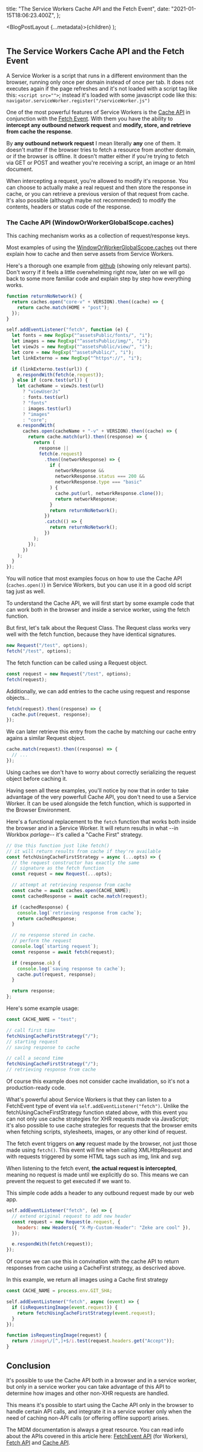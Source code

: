   title: "The Service Workers Cache API and the Fetch Event",
  date: "2021-01-15T18:06:23.400Z",
};

  <BlogPostLayout {...metadata}>{children}</BlogPostLayout>
);


<img src={serviceWorker} alt="" />

## The Service Workers Cache API and the Fetch Event

A Service Worker is a script that runs in a different environment than the browser, running only once per domain instead of once per tab. It does not executes again if the page refreshes and it's not loaded with a script tag like this: `<script src="">`; instead it's loaded with some javascript code like this: `navigator.serviceWorker.register("/serviceWorker.js")`

One of the most powerful features of Service Workers is the [Cache API](https://developer.mozilla.org/en-US/docs/Web/API/Cache) in conjunction with the [Fetch Event](https://developer.mozilla.org/en-US/docs/Web/API/FetchEvent). With them you have the ability to **intercept any outbound network request** and **modify, store, and retrieve from cache the response**.

<div style={{ fontSize: "1rem", borderTop: "1px dotted" }}>

By **any outbound network request** I mean literally **any** one of them. It doesn't matter if the browser tries to fetch a resource from another domain, or if the browser is offline.
It doesn't matter either if you're trying to fetch via GET or POST and weather you're receiving a script, an image or an html document.

When intercepting a request, you're allowed to modify it's response. You can choose to actually make a real request and then store the response in cache, or you can retrieve a previous version of that request from cache. It's also possible (although maybe not recommended) to modify the contents, headers or status code of the response.

</div>

<div style={{ fontSize: "1rem", borderTop: "1px dashed var(--accent)" }} />

### The Cache API (WindowOrWorkerGlobalScope.caches)

This caching mechanism works as a collection of request/response keys.

Most examples of using the [WindowOrWorkerGlobalScope.caches](https://developer.mozilla.org/en-US/docs/Web/API/WindowOrWorkerGlobalScope/caches) out there explain how to cache and then serve assets from Service Workers.

Here's a thorough one example from [github](https://github.com/edineibauer/uebConfig/blob/05f403101016936f2ce83192da2bd465a6817da2/public/installTemplates/service-worker.js) (showing only relevant parts). Don't worry if it feels a little overwhelming right now, later on we will go back to some more familiar code and explain step by step how everything works.

```js
function returnNoNetwork() {
  return caches.open("core-v" + VERSION).then((cache) => {
    return cache.match(HOME + "post");
  });
}

self.addEventListener("fetch", function (e) {
  let fonts = new RegExp("^assetsPublic/fonts/", "i");
  let images = new RegExp("^assetsPublic/img/", "i");
  let viewJs = new RegExp("^assetsPublic/view/", "i");
  let core = new RegExp("^assetsPublic/", "i");
  let linkExterno = new RegExp("^https*://", "i");

  if (linkExterno.test(url)) {
    e.respondWith(fetch(e.request));
  } else if (core.test(url)) {
    let cacheName = viewJs.test(url)
      ? "viewUserJs"
      : fonts.test(url)
      ? "fonts"
      : images.test(url)
      ? "images"
      : "core";
    e.respondWith(
      caches.open(cacheName + "-v" + VERSION).then((cache) => {
        return cache.match(url).then((response) => {
          return (
            response ||
            fetch(e.request)
              .then((networkResponse) => {
                if (
                  networkResponse &&
                  networkResponse.status === 200 &&
                  networkResponse.type === "basic"
                ) {
                  cache.put(url, networkResponse.clone());
                  return networkResponse;
                }
                return returnNoNetwork();
              })
              .catch(() => {
                return returnNoNetwork();
              })
          );
        });
      })
    );
  }
});
```

You will notice that most examples focus on how to use the Cache API (`caches.open()`) in Service Workers, but you can use it in a good old script tag just as well.

To understand the Cache API, we will first start by some example code that can work both in the browser and inside a service worker, using the fetch function.

But first, let's talk about the Request Class. The Request class works very well with the fetch function, because they have identical signatures.

```js
new Request("/test", options);
fetch("/test", options);
```

The fetch function can be called using a Request object.

```js
const request = new Request("/test", options);
fetch(request);
```

Additionally, we can add entries to the cache using request and response objects...

```js
fetch(request).then((response) => {
  cache.put(request, response);
});
```

We can later retrieve this entry from the cache by matching our cache entry agains a similar Request object.

```js
cache.match(request).then((response) => {
  // ...
});
```

Using caches we don't have to worry about correctly serializing the request object before caching it.

Having seen all these examples, you'll notice by now that in order to take advantage of the very powerfull Cache API, you don't need to use a Service Worker. It can be used alongside the fetch function, which is supported in the Browser Environment.

Here's a functional replacement to the `fetch` function that works both inside the browser and in a Service Worker. It will return results in what --in Workbox _parlage_-- it's called a "Cache First" strategy.

```js
// Use this function just like fetch()
// it will return results from cache if they're available
const fetchUsingCacheFirstStrategy = async (...opts) => {
  // the request constructor has exactly the same
  // signature as the fetch function
  const request = new Request(...opts);

  // attempt at retrieving response from cache
  const cache = await caches.open(CACHE_NAME);
  const cachedResponse = await cache.match(request);

  if (cachedResponse) {
    console.log(`retrieving response from cache`);
    return cachedResponse;
  }

  // no response stored in cache.
  // perform the request
  console.log(`starting request`);
  const response = await fetch(request);

  if (response.ok) {
    console.log(`saving response to cache`);
    cache.put(request, response);
  }

  return response;
};
```

Here's some example usage:

```js
const CACHE_NAME = "test";

// call first time
fetchUsingCacheFirstStrategy("/");
// starting request
// saving response to cache

// call a second time
fetchUsingCacheFirstStrategy("/");
// retrieving response from cache
```

Of course this example does not consider cache invalidation, so it's not a production-ready code.

What's powerful about Service Workers is that they can listen to a FetchEvent type of event via `self.addEventListener("fetch")`. Unlike the fetchUsingCacheFirstStrategy function stated above, with this event you can not only use cache strategies for XHR requests made via JavaScript; it's also possible to use cache strategies for requests that the browser emits when fetching scripts, stylesheets, images, or any other kind of request.

The fetch event triggers on **any** request made by the browser, not just those made using `fetch()`. This event will fire when calling XMLHttpRequest and with requests triggered by some HTML tags such as img, link and svg.

When listening to the fetch event, **the actual request is intercepted**, meaning no request is made until we explicitly do so. This means we can prevent the request to get executed if we want to.

This simple code adds a header to any outbound request made by our web app.

```js
self.addEventListener("fetch", (e) => {
  // extend original request to add new header
  const request = new Request(e.request, {
    headers: new Headers({ "X-My-Custom-Header": "Zeke are cool" }),
  });

  e.respondWith(fetch(request));
});
```

Of course we can use this in convination with the cache API to return responses from cache using a CacheFirst strategy, as descrived above.

In this example, we return all images using a Cache first strategy

```js
const CACHE_NAME = process.env.GIT_SHA;

self.addEventListener("fetch", async (event) => {
  if (isRequestingImage(event.request)) {
    return fetchUsingCacheFirstStrategy(event.request);
  }
});

function isRequestingImage(request) {
  return /image\/[^,]+$/i.test(request.headers.get("Accept"));
}
```

## Conclusion

It's possible to use the Cache API both in a browser and in a service worker, but only in a service worker you can take advantage of this API to determine how images and other non-XHR requests are handled.

This means it's possible to start using the Cache API only in the browser to handle certain API calls, and integrate it in a service worker only when the need of caching non-API calls (or offering offline support) arises.

<div style={{ fontSize: "1rem", borderTop: "1px dotted" }}>

The MDM documentation is always a great resource. You can read info about the APIs covered in this article here:
[FetchEvent API](https://developer.mozilla.org/en-US/docs/Web/API/FetchEvent)
(for Workers),
[Fetch API](https://developer.mozilla.org/en-US/docs/Web/API/Fetch_API) and
[Cache API](https://developer.mozilla.org/en-US/docs/Web/API/Cache).

</div>
